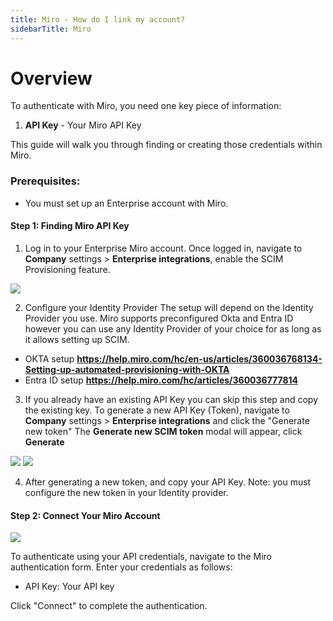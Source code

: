 ```yaml
---
title: Miro - How do I link my account?
sidebarTitle: Miro
---
```



# Overview

To authenticate with Miro, you need one key piece of information:
1. **API Key** - Your Miro API Key


This guide will walk you through finding or creating those credentials within Miro.


### Prerequisites:

- You must set up an Enterprise account with Miro.


#### Step 1: Finding Miro API Key
1. Log in to your Enterprise Miro account. Once logged in, navigate to **Company** settings > **Enterprise integrations**, enable the SCIM Provisioning feature.

<img src="/integrations/all/miro-scim/miro-1.png" />


2.  Configure your Identity Provider
The setup will depend on the Identity Provider you use.
Miro supports preconfigured Okta and Entra ID however you can use any Identity Provider of your choice for as long as it allows setting up SCIM.

- OKTA setup **https://help.miro.com/hc/en-us/articles/360036768134-Setting-up-automated-provisioning-with-OKTA**
- Entra ID setup **https://help.miro.com/hc/articles/360036777814**


3. If you already have an existing API Key you can skip this step and copy the existing key. To generate a new API Key (Token), navigate to **Company** settings > **Enterprise integrations** and click the "Generate new token"
The **Generate new SCIM token** modal will appear, click **Generate**

<img src="/integrations/all/miro-scim/miro-2.png" />

<img src="/integrations/all/miro-scim/miro-3.png" />

4. After generating a new token, and copy your API Key.
Note: you must configure the new token in your Identity provider.


#### Step 2: Connect Your Miro Account

<img src="/integrations/all/miro-scim/nango_connect_ui.png" />

To authenticate using your API credentials, navigate to the Miro authentication form.
Enter your credentials as follows:
- API Key: Your API key

Click "Connect" to complete the authentication.
